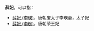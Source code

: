 '''薛妃'''，可以指：
*[[薛妃_(李瑛)|薛妃 (李瑛)]]，唐朝废太子李瑛妻，太子妃
*[[薛妃_(李琬)|薛妃 (李琬)]]，唐朝荣王妃

{{Disambig|X|cat=二字封号消歧义}}